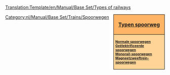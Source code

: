 <noinclude>[[Translation:Template/en/Manual/Base Set/Types of railways]]</noinclude><noinclude></noinclude><div style="float:right; padding-left:12px; background:#ffffff;">
<div style="width:150px; border:1px solid #000000; background:#ffb466; padding:5px; -moz-border-radius-topleft:5px; -moz-border-radius-topright:5px; font-size: 12pt;">
<center><strong><font size="3">[[nl/Manual/Base Set/Typen spoorweg|Typen spoorweg]]</font></strong></center>
</div>
<div style="width:150px;  border:1px solid black; border-top-width: 0px; background:#ffd496; padding:5px; -moz-border-radius-bottomleft:5px; -moz-border-radius-bottomright:8px; font-size: 8pt;">
<strong>
[[nl/Manual/Base Set/Spoorwegen|Normale spoorwegen]]<br/>
[[nl/Manual/Base Set/Geëlektrificeerde spoorwegen|Geëlektrificeerde spoorwegen]]<br/>
[[nl/Manual/Base Set/Monorail|Monorail-spoorwegen]]<br/>
[[nl/Manual/Base Set/MagLev|Magneetzweeftrein-spoorwegen]]
</strong>
</div>
</div>
<includeonly>[[Category:nl/Manual/Base Set/Trains/Spoorwegen]]</includeonly>